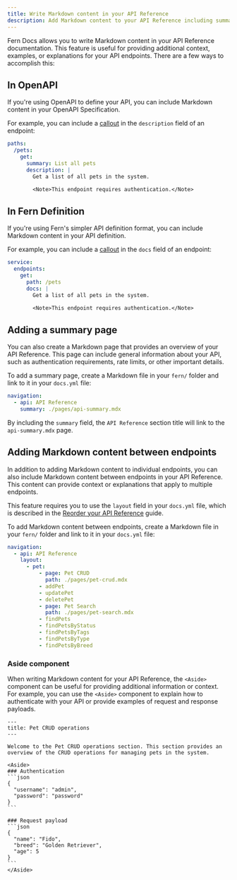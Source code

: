 ```yaml
---
title: Write Markdown content in your API Reference
description: Add Markdown content to your API Reference including summary pages, asides, and content between endpoints.
---
```


Fern Docs allows you to write Markdown content in your API Reference documentation. This feature is useful for providing additional context, examples, or explanations for your API endpoints. There are a few ways to accomplish this:

## In OpenAPI

If you're using OpenAPI to define your API, you can include Markdown content in your OpenAPI Specification.

For example, you can include a [callout](/learn/docs/components/callouts#note-callouts) in the `description` field of an endpoint:

```yaml title="api/openapi.yml"
paths:
  /pets:
    get:
      summary: List all pets
      description: |
        Get a list of all pets in the system.

        <Note>This endpoint requires authentication.</Note>
```

## In Fern Definition

If you're using Fern's simpler API definition format, you can include Markdown content in your API definition.

For example, you can include a [callout](/learn/docs/components/callouts#note-callouts) in the `docs` field of an endpoint:

```yaml title="api/service.yml"
service:
  endpoints:
    get:
      path: /pets
      docs: |
        Get a list of all pets in the system.

        <Note>This endpoint requires authentication.</Note>
```

## Adding a summary page

You can also create a Markdown page that provides an overview of your API Reference. This page can include general information about your API, such as authentication requirements, rate limits, or other important details.

To add a summary page, create a Markdown file in your `fern/` folder and link to it in your `docs.yml` file:

```yaml title="docs.yml"
navigation:
  - api: API Reference
    summary: ./pages/api-summary.mdx
```

By including the `summary` field, the `API Reference` section title will link to the `api-summary.mdx` page.

## Adding Markdown content between endpoints

In addition to adding Markdown content to individual endpoints, you can also include Markdown content between endpoints in your API Reference. This content can provide context or explanations that apply to multiple endpoints.

This feature requires you to use the `layout` field in your `docs.yml` file, which is described in the [Reorder your API Reference](/learn/docs/api-references/reorder-api-reference-pages) guide.

To add Markdown content between endpoints, create a Markdown file in your `fern/` folder and link to it in your `docs.yml` file:

```yaml title="docs.yml"
navigation:
  - api: API Reference
    layout:
      - pet:
          - page: Pet CRUD
            path: ./pages/pet-crud.mdx
          - addPet
          - updatePet
          - deletePet
          - page: Pet Search
            path: ./pages/pet-search.mdx
          - findPets
          - findPetsByStatus
          - findPetsByTags
          - findPetsByType
          - findPetsByBreed
```

### Aside component

When writing Markdown content for your API Reference, the `<Aside>` component can be useful for providing additional information or context. For example, you can use the `<Aside>` component to explain how to authenticate with your API or provide examples of request and response payloads.

````mdx title="pages/pet-crud.mdx"
---
title: Pet CRUD operations
---

Welcome to the Pet CRUD operations section. This section provides an overview of the CRUD operations for managing pets in the system.

<Aside>
### Authentication
```json
{
  "username": "admin",
  "password": "password"
}
```

### Request payload
```json
{
  "name": "Fido",
  "breed": "Golden Retriever",
  "age": 5
}
```
</Aside>
````